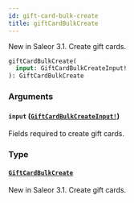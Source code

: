 ```yaml
---
id: gift-card-bulk-create
title: giftCardBulkCreate
---
```


New in Saleor 3.1. Create gift cards.

```graphql
giftCardBulkCreate(
  input: GiftCardBulkCreateInput!
): GiftCardBulkCreate

```

### Arguments

#### `input` ([`GiftCardBulkCreateInput!`](../../../developer/api-reference/inputs/gift-card-bulk-create-input))

Fields required to create gift cards.

### Type

#### [`GiftCardBulkCreate`](../../../developer/api-reference/objects/gift-card-bulk-create)

New in Saleor 3.1. Create gift cards.
